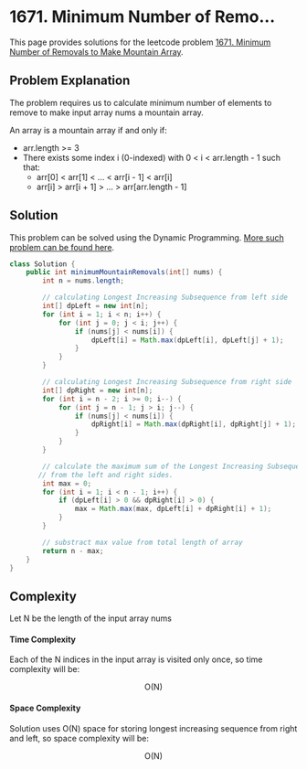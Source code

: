 
# 1671. Minimum Number of Remo...

This page provides solutions for the leetcode problem [1671. Minimum Number of Removals to Make Mountain Array](https://leetcode.com/problems/minimum-number-of-removals-to-make-mountain-array/).


## Problem Explanation

The problem requires us to calculate minimum number of elements to remove to make input array $\text{nums}$​​​ a mountain array.

An array is a mountain array if and only if:

- $\text{arr.length >= 3}$
- There exists some index $\text{i}$ ($\text{0}$-indexed) with $\text{0 < i < arr.length - 1}$ such that:
  - $\text{arr[0] < arr[1] < ... < arr[i - 1] < arr[i]}$ 
  - $\text{arr[i] > arr[i + 1] > ... > arr[arr.length - 1]}$

## Solution

This problem can be solved using the Dynamic Programming. [More such problem can be found here](/data-structures-and-algorithms/dynamic-programming).

<Tabs>
  <TabItem value="Java" label="Java" default>

```java
class Solution {
    public int minimumMountainRemovals(int[] nums) {
        int n = nums.length;

        // calculating Longest Increasing Subsequence from left side
        int[] dpLeft = new int[n];
        for (int i = 1; i < n; i++) {
            for (int j = 0; j < i; j++) {
                if (nums[j] < nums[i]) {
                    dpLeft[i] = Math.max(dpLeft[i], dpLeft[j] + 1);
                }
            }
        }

        // calculating Longest Increasing Subsequence from right side
        int[] dpRight = new int[n];
        for (int i = n - 2; i >= 0; i--) {
            for (int j = n - 1; j > i; j--) {
                if (nums[j] < nums[i]) {
                    dpRight[i] = Math.max(dpRight[i], dpRight[j] + 1);
                }
            }
        }

        // calculate the maximum sum of the Longest Increasing Subsequence 
       // from the left and right sides.
        int max = 0;
        for (int i = 1; i < n - 1; i++) {
            if (dpLeft[i] > 0 && dpRight[i] > 0) {
                max = Math.max(max, dpLeft[i] + dpRight[i] + 1);
            }
        }

        // substract max value from total length of array
        return n - max;
    }
}
```
</TabItem>
</Tabs>

## Complexity

Let $\text{N}$ be the length of the input array $\text{nums}$

#### Time Complexity 

Each of the $\text{N}$ indices in the input array is visited only once, so time complexity will be:

$$
\text{O(N)}
$$

#### Space Complexity

Solution uses $\text{O(N)}$ space for storing longest increasing sequence from right and left, so space complexity will be:

$$
\text{O(N)}
$$

